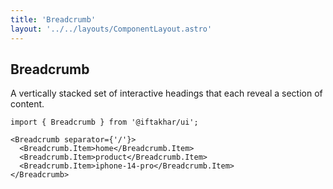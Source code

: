 ```yaml
---
title: 'Breadcrumb'
layout: '../../layouts/ComponentLayout.astro'
---
```



## Breadcrumb

A vertically stacked set of interactive headings that each reveal a section of content.

<div class='component-preview '>
  <Breadcrumb client:load />
</div>

```tsx
import { Breadcrumb } from '@iftakhar/ui';
```

```tsx
<Breadcrumb separator={'/'}>
  <Breadcrumb.Item>home</Breadcrumb.Item>
  <Breadcrumb.Item>product</Breadcrumb.Item>
  <Breadcrumb.Item>iphone-14-pro</Breadcrumb.Item>
</Breadcrumb>
```

